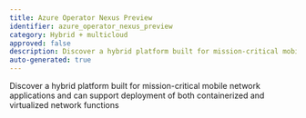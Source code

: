 ```yaml
---
title: Azure Operator Nexus Preview
identifier: azure_operator_nexus_preview
category: Hybrid + multicloud
approved: false
description: Discover a hybrid platform built for mission-critical mobile network applications and can support deployment of both containerized and virtualized network functions
auto-generated: true
---
```


Discover a hybrid platform built for mission-critical mobile network applications and can support deployment of both containerized and virtualized network functions